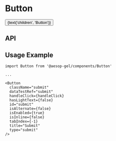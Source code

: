 
<Meta title="Button" component={Button} decorators={[withKnobs]} />

# Button

<Preview>
  <Story name="Base component">
    <Button
      className={text('className', '')}
      dataTestRef={text('dataTestRef', 'dataTestRef')}
      handleClick={action('clicked')}
      hasLightText={boolean('hasLightText', false)}
      id={text('id', '')}
      isAlternate={boolean('isAlternate', false)}
      isEnabled={boolean('isEnabled', true)}
      isInline={boolean('isInline', false)}
      tabIndex={number('tabIndex', -1)}
      title={text('title', 'Aēsop')}
      type={select('type', ['button', 'reset', 'submit'], 'button')}
    >
      {text('children', 'Button')}
    </Button>
  </Story>
</Preview>

## API

<Props of={Button} />

## Usage Example

```
import Button from '@aesop-gel/components/Button'

...

<Button
  className="submit"
  dataTestRef="submit"
  handleClick={handleClick}
  hasLightText={false}
  id="submit"
  isAlternate={false}
  isEnabled={true}
  isInline={false}
  tabIndex={-1}
  title="Submit"
  type="submit"
/>
```
